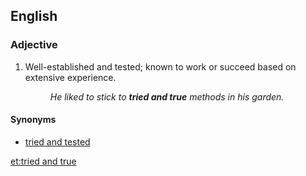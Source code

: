 ==English==

===Adjective===
{{en-adj|head=[[tried]] and [[true]]|-}}

# {{idiomatic}} Well-established and tested; known to work or succeed based on extensive experience.
#: ''He liked to stick to '''tried and true''' methods in his garden.''

====Synonyms====
* [[tried and tested]]

[[et:tried and true]]
